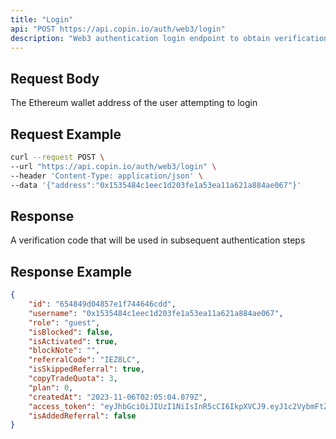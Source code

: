 ```yaml
---
title: "Login"
api: "POST https://api.copin.io/auth/web3/login"
description: "Web3 authentication login endpoint to obtain verification code"
---
```


## Request Body

<ParamField body="address" type="string" required>
    The Ethereum wallet address of the user attempting to login
</ParamField>

## Request Example

```bash
curl --request POST \
--url "https://api.copin.io/auth/web3/login" \
--header 'Content-Type: application/json' \
--data '{"address":"0x1535484c1eec1d203fe1a53ea11a621a884ae067"}'
```
## Response
<ResponseField name="verifyCode" type="string">
  A verification code that will be used in subsequent authentication steps
</ResponseField>

## Response Example

```json
{
    "id": "654849d04857e1f744646cdd",
    "username": "0x1535484c1eec1d203fe1a53ea11a621a884ae067",
    "role": "guest",
    "isBlocked": false,
    "isActivated": true,
    "blockNote": "",
    "referralCode": "IEZ8LC",
    "isSkippedReferral": true,
    "copyTradeQuota": 3,
    "plan": 0,
    "createdAt": "2023-11-06T02:05:04.079Z",
    "access_token": "eyJhbGciOiJIUzI1NiIsInR5cCI6IkpXVCJ9.eyJ1c2VybmFtZSI6IjB4MTk2YWUxNkE5Mzg3YTNEYzVEZTgxMTQ2N0EyRTM3RDdGZUJlRDMwNCIsInRpbWUiOjE3NDQ2MjQwNjQyMTgsImFjY2VzcyI6IllrN1NjY0FrQ0MxNzQ0NjI0MDY0MjE4IiwiaWF0IjoxNzQ0NjI0MDY0LCJleHAiOjE3NDUyMjg4NjR9.09g22yhvApz64IPw3mGY0qsLLZqzeGUrKhcC27saLtr",
    "isAddedReferral": false
}
```
